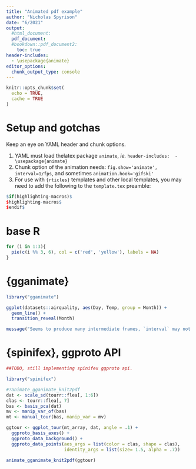 ```yaml
---
title: "Animated pdf example"
author: "Nicholas Spyrison"
date: "6/2021"
output:
  #html_document:
  pdf_document:
  #bookdown::pdf_document2:
    toc: true
header-includes:
  - \usepackage{animate}
editor_options: 
  chunk_output_type: console
---
```


```r
knitr::opts_chunk$set(
  echo = TRUE,
  cache = TRUE
)
```

# Setup and gotchas

Keep an eye on YAML header and chunk options.

1) YAML must load thelatex package `animate`, _ie._ `header-includes:  - \usepackage{animate}`
2) Chunk option of the animation needs:  `fig.show='animate', interval=1/fps`, and sometimes `animation.hook='gifski'`
3) For use with `{rticles}` templates and other local templates, you may need to add the following to the `template.tex` preamble:

<!-- Will be the 3 lines with `$`, without the r chunk, directly into the *.tex. -->
```r
$if(highlighting-macros)$
$highlighting-macros$
$endif$
```

# base R

```r
for (i in 1:3){
  pie(c(i %% 3, 6), col = c('red', 'yellow'), labels = NA)
}
```



# {gganimate}
```r
library("gganimate")

ggplot(datasets::airquality, aes(Day, Temp, group = Month)) +
  geom_line() +
  transition_reveal(Month)

message("Seems to produce many intermediate frames, `interval` may not be be stright forward with gganimate.")
```


# {spinifex}, ggproto API 
```r
##TODO, still implementing spinifex ggproto api.

library("spinifex")

#?animate_gganimate_knit2pdf
dat <- scale_sd(tourr::flea[, 1:6])
clas <- tourr::flea[, 7]
bas <- basis_pca(dat)
mv <- manip_var_of(bas)
mt <- manual_tour(bas, manip_var = mv)

ggtour <- ggplot_tour(mt_array, dat, angle = .1) +
  ggproto_basis_axes() +
  ggproto_data_background() +
  ggproto_data_points(aes_args = list(color = clas, shape = clas),
                      identity_args = list(size= 1.5, alpha = .7))

animate_gganimate_knit2pdf(ggtour)
```

<!-- # {spinifex}, OLD API  -->
<!-- ```{r spinifex, fig.show='animate', interval=.2} -->
<!-- libray("spinifex") -->

<!-- #?play_tour_path -->
<!-- dat_std <- scale_sd(flea[, 1:6]) -->
<!-- clas <- flea$species -->
<!-- bas <- basis_pca(dat_std) -->
<!-- ## Not run: -->
<!-- ## Tour history from tourr::save_history -->
<!-- g_path <- tourr::save_history(dat_std, tour_path = tourr::grand_tour(), max = 3) -->
<!-- ## Recreate play_tour_path(render_gganimate) -->
<!-- gg <- play_tour_path(tour_path = g_path, data = dat_std, render_type = render_) -->
<!-- gg + gganimate::transition_states(frame, transition_length = 0L) -->
<!-- #gganimate::knit_print.gganim(gga) -->

<!-- message("Only works with an implicit call, but not with animate(), difference with print.gganim() and knit_print.gganim()??") -->
<!-- ``` -->


<!-- # tourr -- only 2 frames? -->
<!-- Only ever gets to the first 2 frames... -->
<!-- ```{r Tourr, animation.hook='gifski', fig.show='animate', interval=.2} -->
<!-- require(tourr) -->
<!-- if(interactive() == T) -->
<!--   ?save_history -->
<!-- t1 <- save_history(flea[, 1:6], max = 4) -->
<!-- animate_xy(flea[, 1:6], planned_tour(t1)) -->

<!-- message("why only 2 frames!?") -->
<!-- ``` -->